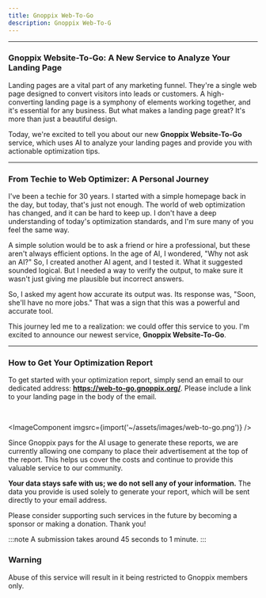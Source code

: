 ```yaml
---
title: Gnoppix Web-To-Go  
description: Gnoppix Web-To-G  
---
```




------



### Gnoppix Website-To-Go: A New Service to Analyze Your Landing Page

Landing pages are a vital part of any marketing funnel. They're a single web page designed to convert visitors into leads or customers. A high-converting landing page is a symphony of elements working together, and it's essential for any business. But what makes a landing page great? It's more than just a beautiful design.

Today, we're excited to tell you about our new **Gnoppix Website-To-Go** service, which uses AI to analyze your landing pages and provide you with actionable optimization tips.

---


### From Techie to Web Optimizer: A Personal Journey

I've been a techie for 30 years. I started with a simple homepage back in the day, but today, that's just not enough. The world of web optimization has changed, and it can be hard to keep up. I don't have a deep understanding of today's optimization standards, and I'm sure many of you feel the same way.

A simple solution would be to ask a friend or hire a professional, but these aren't always efficient options. In the age of AI, I wondered, "Why not ask an AI?" So, I created another AI agent, and I tested it. What it suggested sounded logical. But I needed a way to verify the output, to make sure it wasn't just giving me plausible but incorrect answers.

So, I asked my agent how accurate its output was. Its response was, "Soon, she'll have no more jobs." That was a sign that this was a powerful and accurate tool.

This journey led me to a realization: we could offer this service to you. I'm excited to announce our newest service, **Gnoppix Website-To-Go**.

---

### How to Get Your Optimization Report


To get started with your optimization report, simply send an email to our dedicated address: **https://web-to-go.gnoppix.org/**. Please include a link to your landing page in the body of the email.


<br />

<ImageComponent imgsrc={import('~/assets/images/web-to-go.png')} />


Since Gnoppix pays for the AI usage to generate these reports, we are currently allowing one company to place their advertisement at the top of the report. This helps us cover the costs and continue to provide this valuable service to our community.

**Your data stays safe with us; we do not sell any of your information.** The data you provide is used solely to generate your report, which will be sent directly to your email address.

Please consider supporting such services in the future by becoming a sponsor or making a donation. Thank you!


:::note
A submission takes around 45 seconds to 1 minute.
:::


### Warning 
Abuse of this service will result in it being restricted to Gnoppix members only.


